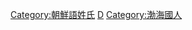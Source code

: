 {{Catnav|頁面分類|...|系譜學|姓氏|中文姓氏}}

{{catmore}}
{{categoryTOC}}

[[Category:朝鮮語姓氏|Category:朝鮮語姓氏]]
[[Category:漢姓|D]]
[[Category:渤海國人|Category:渤海國人]]